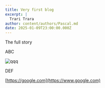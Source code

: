 ```yaml
---
title: Very first blog
excerpt: |
  Trari Trara
author: content/authors/Pascal.md
date: 2025-01-09T23:00:00.000Z
---
```


The full story

ABC

![](/uploads/llama-6.avif "qqq")

DEF

[https://google.com](https://www.google.com)
